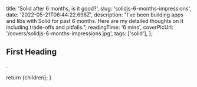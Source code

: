 
  title: 'Solid after 6 months, is it good?',
  slug: 'solidjs-6-months-impressions',
  date: '2022-05-21T06:44:22.698Z',
  description:
    "I've been building apps and libs with Solid for past 6 months. Here are my detailed thoughts on it including trade-offs and pitfalls.",
  readingTime: '6 mins',
  coverPicUrl: '/covers/solidjs-6-months-impressions.jpg',
  tags: ['solid'],
};

<MDXImage alt="" src={meta.coverPicUrl} />

## First Heading

<CodeDescription children="Fetch products to show in a list to users" />

<TwitterShare meta={meta} children="share this article on Twitter" />.

  return <BlogLayout meta={meta}>{children}</BlogLayout>;
}

